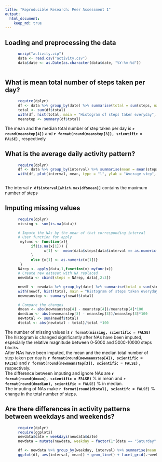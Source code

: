 ```yaml
---
title: "Reproducible Research: Peer Assessment 1"
output: 
  html_document:
    keep_md: true
---
```



## Loading and preprocessing the data

```r
      unzip("activity.zip")
      data <- read.csv("activity.csv")
      data$date <- as.Date(as.character(data$date, "%Y-%m-%d"))
      
```

## What is mean total number of steps taken per day?

```r
      require(dplyr)
      df <- data %>% group_by(date) %>% summarise(total = sum(steps, na.rm=T))
      total <- sum(df$total)
      with(df, hist(total, main = "Histogram of steps taken everyday", xlab = "Number of steps", ylab = "Frequency (days)"))
      meanstep <- summary(df$total)
```
The mean and the median total number of step taken per day is **`r round(meanstep[4])`** and **`r format(round(meanstep[3]), scientific = FALSE)`** , respectively

## What is the average daily activity pattern?

```r
      require(dplyr)
      df <- data %>% group_by(interval) %>% summarise(mean = mean(steps, na.rm=T))
      with(df, plot(interval, mean, type = "l", ylab = "Average step", main = "Average daily pattern"))
      
```

The interval **`r df$interval[which.max(df$mean)]`** contains the maximum number of steps

## Imputing missing values

```r
      require(dplyr)
      missing <- sum(is.na(data))
      
      # Impute the NAs by the mean of that corresponding interval
      # User function for apply
       myfunc <- function(x){
            if(is.na(x[1])) {
                  x[1] <-  mean(data$steps[data$interval == as.numeric(x[3])], na.rm = T) 
            }
            else {x[1] <- as.numeric(x[1])}
       }
      NArep <- apply(data,1,function(x) myfunc(x))
      # Create new dataset with NA replaced
      newdata <- cbind(steps = NArep, data[,2:3])
     
      newdf <- newdata %>% group_by(date) %>% summarise(total = sum(steps, na.rm=T))
      with(newdf, hist(total, main = "Histogram of steps taken everyday with NA imputed", xlab = "Number of steps"))
      newmeanstep <- summary(newdf$total)
      
      # Compare the changes
      dmean <- abs(newmeanstep[4] - meanstep[4])/meanstep[4]*100
      dmedian <- abs(newmeanstep[3] - meanstep[3])/meanstep[3]*100
      newtotal <- sum(newdf$total)
      dtotal <- abs(newtotal - total)/total *100

```

The number of missing values is **`r format(missing, scientific = FALSE)`**   
The histogram is changed significantly after NAs have been imputed, especially the relative magnitude between 0-5000 and 5000-10000 steps blocks.  
After NAs have been imputed, the mean and the median total number of step taken per day is **`r format(round(newmeanstep[4]), scientific = FALSE)`** and **`r format(round(newmeanstep[3]), scientific = FALSE)`** , respectively.  
The difference between imputing and ignore NAs are **`r format(round(dmean), scientific = FALSE)`** % in mean and **`r format(round(dmedian), scientific = FALSE)`** % in median.  
The imputing of NAs make **`r format(round(dtotal), scientifc = FALSE)`** % change in the total number of steps.  

## Are there differences in activity patterns between weekdays and weekends?
```r
      require(dplyr)
      require(ggplot2)
      newdata$date = weekdays(newdata$date)
      newdata = mutate(newdata, weekday = factor(1*(date == "Saturday" | date == "Sunday"), labels = c("Weekdays", "Weekends")))
      
      df <- newdata %>% group_by(weekday, interval) %>% summarise(mean = mean(steps))
      ggplot(df, aes(interval, mean)) + geom_line() + facet_grid(.~weekday) + ylab("Number of steps") + labs(title = "Activity pattern Weekdays vs Weekends")
```

